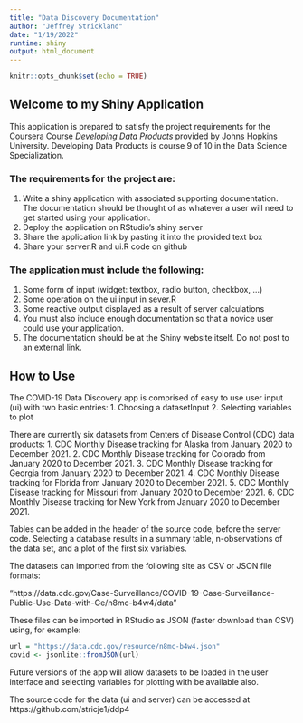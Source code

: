 ---
title: "Data Discovery Documentation"
author: "Jeffrey Strickland"
date: "1/19/2022"
runtime: shiny
output: html_document
---

```{r setup, include=FALSE}
knitr::opts_chunk$set(echo = TRUE)
```
## Welcome to my Shiny Application

This application is prepared to satisfy the project requirements for the Coursera Course [*Developing Data Products*](https://www.coursera.org/learn/data-products/) provided by Johns Hopkins University.  Developing Data Products is course 9 of 10 in the Data Science Specialization.

### The requirements for the project are:

1. Write a shiny application with associated supporting documentation. The documentation should be thought of as whatever a user will need to get started using your application.
2. Deploy the application on RStudio's shiny server
3. Share the application link by pasting it into the provided text box
4. Share your server.R and ui.R code on github

### The application must include the following:

1. Some form of input (widget: textbox, radio button, checkbox, ...)
2. Some operation on the ui input in sever.R
3. Some reactive output displayed as a result of server calculations
4. You must also include enough documentation so that a novice user could use your application.
5. The documentation should be at the Shiny website itself. Do not post to an external link.

## How to Use

The COVID-19 Data Discovery app is comprised of easy to use user input (ui) with two basic entries:
  1. Choosing a datasetInput
  2. Selecting variables to plot

There are currently six datasets from Centers of Disease Control (CDC) data products:
  1. CDC Monthly Disease tracking for Alaska from January 2020 to December 2021. 
  2. CDC Monthly Disease tracking for Colorado from January 2020 to December 2021.
  3. CDC Monthly Disease tracking for Georgia from January 2020 to December 2021.
  4. CDC Monthly Disease tracking for Florida from January 2020 to December 2021.
  5. CDC Monthly Disease tracking for Missouri from January 2020 to December 2021.
  6. CDC Monthly Disease tracking for New York from January 2020 to December 2021.
  
Tables can be added in the header of the source code, before the server code. Selecting a database results in a summary table, n-observations of the data set, and a plot of the first six variables.


The datasets can imported from the following site as CSV or JSON file formats:

"https://data.cdc.gov/Case-Surveillance/COVID-19-Case-Surveillance-Public-Use-Data-with-Ge/n8mc-b4w4/data"


These files can be imported in RStudio as JSON (faster download than CSV) using, for example:

```{r}  
url = "https://data.cdc.gov/resource/n8mc-b4w4.json"
covid <- jsonlite::fromJSON(url)
```

Future versions of the app will allow datasets to be loaded in the user interface and selecting variables for plotting with be available also.

The source code for the data (ui and server) can be accessed at https://github.com/stricje1/ddp4

